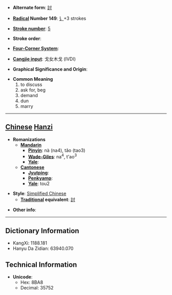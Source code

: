 * '''Alternate form''': [[討]]

* '''[[Wiktionary:Chinese radical index| Radical]] Number 149''': [[Wiktionary:Chinese radical index 讠|讠]]+3 strokes

* '''[[Wiktionary:Chinese total strokes index|Stroke number]]''': [[Wiktionary:Chinese total strokes index 5|5]]

* '''Stroke order''': 

* '''[[Wiktionary:Chinese four corner index|Four-Corner System]]''': 

* '''[[Wiktionary:Chinese Cangjie index|Cangjie input]]''': 戈女木戈 (IVDI)

* '''Graphical Significance and Origin''': 

* '''Common Meaning'''
*#to discuss
*# ask for, beg
*# demand
*# dun
*# marry


----

== [[Chinese]] [[Hanzi]] ==

* '''Romanizations'''
** '''[[Mandarin]]'''
*** '''[[Pinyin]]''': nà (na4), tǎo (tao3)
*** '''[[Wade-Giles]]''': na<sup>4</sup>, t'ao<sup>3</sup>
*** '''[[Yale]]''': 
** '''[[Cantonese]]'''
*** '''[[Jyutping]]''':
*** '''[[Penkyamp]]''': 
*** '''[[Yale]]''': tou2

* '''Style''': [[Simplified Chinese]] 
** '''[[Traditional Chinese|Traditional]] equivalent''': [[討]]

* '''Other info''': 

----

== Dictionary Information ==

* KangXi: 1188.181
* Hanyu Da Zidian: 63940.070

== Technical Information ==

* '''Unicode''':
** Hex: 8BA8
** Decimal: 35752
